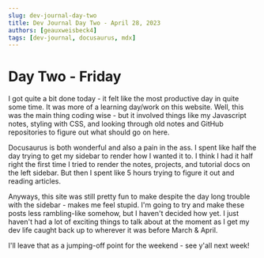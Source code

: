 ```yaml
---
slug: dev-journal-day-two
title: Dev Journal Day Two - April 28, 2023
authors: [geauxweisbeck4]
tags: [dev-journal, docusaurus, mdx]
---
```

# Day Two - Friday

I got quite a bit done today - it felt like the most productive day in quite
some time. It was more of a learning day/work on this website. Well, this
was the main thing coding wise - but it involved things like my Javascript
notes, styling with CSS, and looking through old notes and GitHub
repositories to figure out what should go on here.

Docusaurus is both wonderful and also a pain in the ass. I spent like half
the day trying to get my sidebar to render how I wanted it to. I think I had
it half right the first time I tried to render the notes, projects, and
tutorial docs on the left sidebar. But then I spent like 5 hours trying to
figure it out and reading articles.

Anyways, this site was still pretty fun to make despite the day long trouble
with the sidebar - makes me feel stupid. I'm going to try and make these posts
less rambling-like somehow, but I haven't decided how yet. I just haven't
had a lot of exciting things to talk about at the moment as I get my dev
life caught back up to wherever it was before March & April.

I'll leave that as a jumping-off point for the weekend - see y'all next week!
